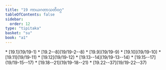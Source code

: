 ```yaml
---
title: "19 ကာယဂတာသတိဝဂ္ဂ"
tableOfContents: false
sidebar:
  order: 12
type: "tipitaka"
basket: "su"
book: "a1"
---
```



<DynamicBreadcrumb />



<TableOfContents book="a1" section="19">
* [19.1](19/19-1)
* [19.2--8](19/19-2--8)
* [19.9](19/19-9)
* [19.10](19/19-10)
* [19.11](19/19-11)
* [19.12](19/19-12)
* [19.13--14](19/19-13--14)
* [19.15--17](19/19-15--17)
* [19.18--21](19/19-18--21)
* [19.22--37](19/19-22--37)
</TableOfContents>